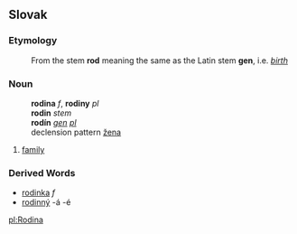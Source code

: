 ==Slovak==
===Etymology===
:From the stem '''rod''' meaning the same as the Latin stem '''gen''', i.e. ''[[birth]]''
===Noun===
:'''rodina''' ''f'', '''rodiny''' ''pl''
:'''rodin''' ''stem''
:'''rodín''' ''[[genitive|gen]] [[plural|pl]]''
:declension pattern [[Slovak declension pattern žena|žena]]
# [[family]]
===Derived Words===
* [[rodinka]] ''f''
* [[rodinný]] -á -é

[[pl:Rodina]]